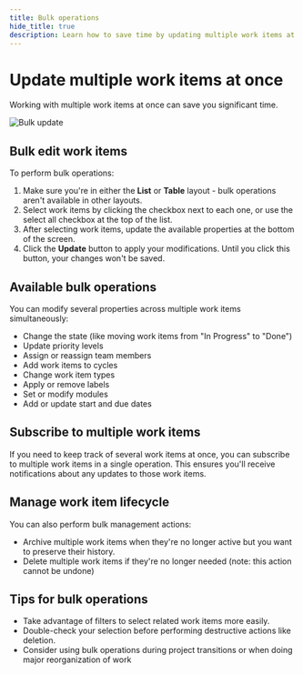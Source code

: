 ```yaml
---
title: Bulk operations
hide_title: true
description: Learn how to save time by updating multiple work items at once in Plane. Change states, priorities, assignees, dates, and more with efficient bulk operations.
---
```



<div className="tag-wrapper">
  <h1>Update multiple work items at once</h1>
  <Tags tags={[{ name: "Pro", link: "https://plane.so/pricing", additionalClass: "pro" }]} />
</div>

Working with multiple work items at once can save you significant time.

![Bulk update](https://media.docs.plane.so/issues/bulk-update.webp#center)

## Bulk edit work items

To perform bulk operations:

1. Make sure you're in either the **List** or **Table** layout - bulk operations aren't available in other layouts.
2. Select work items by clicking the checkbox next to each one, or use the select all checkbox at the top of the list.
3. After selecting work items, update the available properties at the bottom of the screen.
4. Click the **Update** button to apply your modifications. Until you click this button, your changes won't be saved.

## Available bulk operations

You can modify several properties across multiple work items simultaneously:

- Change the state (like moving work items from "In Progress" to "Done")
- Update priority levels
- Assign or reassign team members
- Add work items to cycles
- Change work item types
- Apply or remove labels
- Set or modify modules
- Add or update start and due dates

## Subscribe to multiple work items

If you need to keep track of several work items at once, you can subscribe to multiple work items in a single operation. This ensures you'll receive notifications about any updates to those work items.

## Manage work item lifecycle

You can also perform bulk management actions:

- Archive multiple work items when they're no longer active but you want to preserve their history.
- Delete multiple work items if they're no longer needed (note: this action cannot be undone)

## Tips for bulk operations

- Take advantage of filters to select related work items more easily.
- Double-check your selection before performing destructive actions like deletion.
- Consider using bulk operations during project transitions or when doing major reorganization of work
